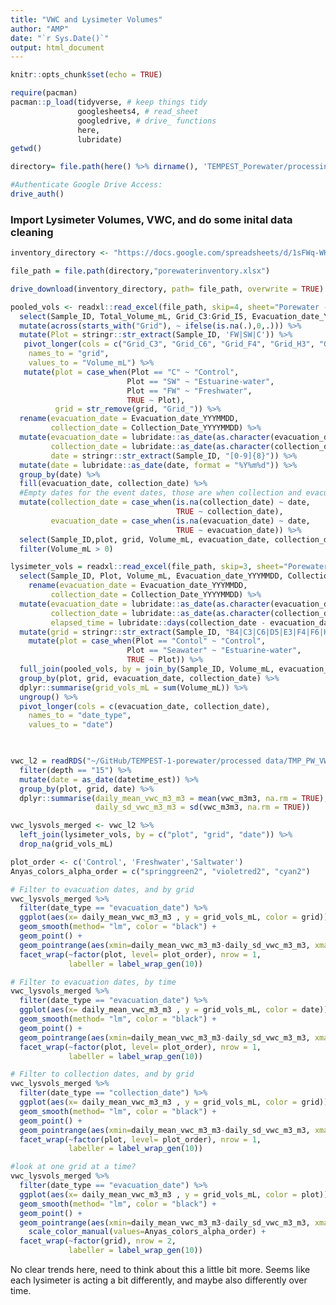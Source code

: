 ```yaml
---
title: "VWC and Lysimeter Volumes"
author: "AMP"
date: "`r Sys.Date()`"
output: html_document
---
```


```r
knitr::opts_chunk$set(echo = TRUE)

require(pacman)
pacman::p_load(tidyverse, # keep things tidy
               googlesheets4, # read_sheet 
               googledrive, # drive_ functions
               here,
               lubridate) 
getwd()

directory= file.path(here() %>% dirname(), 'TEMPEST_Porewater/processing_scripts/VWC_LysimeterVol_Comparison')

#Authenticate Google Drive Access:
drive_auth()

```

### Import Lysimeter Volumes, VWC, and do some inital data cleaning

```r
inventory_directory <- "https://docs.google.com/spreadsheets/d/1sFWq-WKhemPzbOFInqhCu_Lx0lsO6a_Z/edit#gid=496164093"

file_path = file.path(directory,"porewaterinventory.xlsx")

drive_download(inventory_directory, path= file_path, overwrite = TRUE)

pooled_vols <- readxl::read_excel(file_path, skip=4, sheet="Porewater - Pooled") %>%
  select(Sample_ID, Total_Volume_mL, Grid_C3:Grid_I5, Evacuation_date_YYYMMDD, Collection_Date_YYYYMMDD) %>%
  mutate(across(starts_with("Grid"), ~ ifelse(is.na(.),0,.))) %>%
  mutate(Plot = stringr::str_extract(Sample_ID, 'FW|SW|C')) %>%
   pivot_longer(cols = c("Grid_C3", "Grid_C6", "Grid_F4", "Grid_H3", "Grid_H6", "Grid_B4", "Grid_D5", "Grid_E3", "Grid_F6", "Grid_I5"),
    names_to = "grid",
    values_to = "Volume_mL") %>%
   mutate(plot = case_when(Plot == "C" ~ "Control",
                          Plot == "SW" ~ "Estuarine-water",
                          Plot == "FW" ~ "Freshwater",
                          TRUE ~ Plot),
          grid = str_remove(grid, "Grid_")) %>%
  rename(evacuation_date = Evacuation_date_YYYMMDD,
         collection_date = Collection_Date_YYYYMMDD) %>%
  mutate(evacuation_date = lubridate::as_date(as.character(evacuation_date), format = "%Y%m%d"),
         collection_date = lubridate::as_date(as.character(collection_date), format = "%Y%m%d"),
         date = stringr::str_extract(Sample_ID, "[0-9]{8}")) %>%
  mutate(date = lubridate::as_date(date, format = "%Y%m%d")) %>%
  group_by(date) %>%
  fill(evacuation_date, collection_date) %>%
  #Empty dates for the event dates, those are when collection and evacuation are usually the same date: 
  mutate(collection_date = case_when(is.na(collection_date) ~ date,
                                     TRUE ~ collection_date),
         evacuation_date = case_when(is.na(evacuation_date) ~ date,
                                     TRUE ~ evacuation_date)) %>%
  select(Sample_ID,plot, grid, Volume_mL, evacuation_date, collection_date) %>%
  filter(Volume_mL > 0)

lysimeter_vols = readxl::read_excel(file_path, skip=3, sheet="Porewater - Individual") %>%
  select(Sample_ID, Plot, Volume_mL, Evacuation_date_YYYMMDD, Collection_Date_YYYYMMDD, Collection_Start_Time_24hrs, Collection_End_Time_24hrs, EST_EDT) %>%
    rename(evacuation_date = Evacuation_date_YYYMMDD,
         collection_date = Collection_Date_YYYYMMDD) %>%
  mutate(evacuation_date = lubridate::as_date(as.character(evacuation_date), format = "%Y%m%d"),
         collection_date = lubridate::as_date(as.character(collection_date), format = "%Y%m%d"),
         elapsed_time = lubridate::days(collection_date - evacuation_date)) %>%
  mutate(grid = stringr::str_extract(Sample_ID, "B4|C3|C6|D5|E3|F4|F6|H3|H6|I5")) %>%
    mutate(plot = case_when(Plot == "Contol" ~ "Control",
                          Plot == "Seawater" ~ "Estuarine-water",
                          TRUE ~ Plot)) %>%
  full_join(pooled_vols, by = join_by(Sample_ID, Volume_mL, evacuation_date, collection_date, grid, plot)) %>%
  group_by(plot, grid, evacuation_date, collection_date) %>%
  dplyr::summarise(grid_vols_mL = sum(Volume_mL)) %>%
  ungroup() %>%
  pivot_longer(cols = c(evacuation_date, collection_date),
    names_to = "date_type",
    values_to = "date")


  
vwc_l2 = readRDS("~/GitHub/TEMPEST-1-porewater/processed data/TMP_PW_VWC_2022-2023_L2.rds") %>%
  filter(depth == "15") %>%
  mutate(date = as_date(datetime_est)) %>%
  group_by(plot, grid, date) %>%
  dplyr::summarise(daily_mean_vwc_m3_m3 = mean(vwc_m3m3, na.rm = TRUE),
                   daily_sd_vwc_m3_m3 = sd(vwc_m3m3, na.rm = TRUE))
```

```r

vwc_lysvols_merged <- vwc_l2 %>%
  left_join(lysimeter_vols, by = c("plot", "grid", "date")) %>%
  drop_na(grid_vols_mL)
```

```r
plot_order <- c('Control', 'Freshwater','Saltwater')
Anyas_colors_alpha_order = c("springgreen2", "violetred2", "cyan2")

# Filter to evacuation dates, and by grid 
vwc_lysvols_merged %>%
  filter(date_type == "evacuation_date") %>%
  ggplot(aes(x= daily_mean_vwc_m3_m3 , y = grid_vols_mL, color = grid)) +
  geom_smooth(method= "lm", color = "black") +
  geom_point() +
  geom_pointrange(aes(xmin=daily_mean_vwc_m3_m3-daily_sd_vwc_m3_m3, xmax=daily_mean_vwc_m3_m3+daily_sd_vwc_m3_m3)) +
  facet_wrap(~factor(plot, level= plot_order), nrow = 1,
             labeller = label_wrap_gen(10))

# Filter to evacuation dates, by time
vwc_lysvols_merged %>%
  filter(date_type == "evacuation_date") %>%
  ggplot(aes(x= daily_mean_vwc_m3_m3 , y = grid_vols_mL, color = date)) +
  geom_smooth(method= "lm", color = "black") +
  geom_point() +
  geom_pointrange(aes(xmin=daily_mean_vwc_m3_m3-daily_sd_vwc_m3_m3, xmax=daily_mean_vwc_m3_m3+daily_sd_vwc_m3_m3)) +
  facet_wrap(~factor(plot, level= plot_order), nrow = 1,
             labeller = label_wrap_gen(10))

# Filter to collection dates, and by grid 
vwc_lysvols_merged %>%
  filter(date_type == "collection_date") %>%
  ggplot(aes(x= daily_mean_vwc_m3_m3 , y = grid_vols_mL, color = grid)) +
  geom_smooth(method= "lm", color = "black") +
  geom_point() +
  geom_pointrange(aes(xmin=daily_mean_vwc_m3_m3-daily_sd_vwc_m3_m3, xmax=daily_mean_vwc_m3_m3+daily_sd_vwc_m3_m3)) +
  facet_wrap(~factor(plot, level= plot_order), nrow = 1,
             labeller = label_wrap_gen(10))

#look at one grid at a time? 
vwc_lysvols_merged %>%
  filter(date_type == "evacuation_date") %>%
  ggplot(aes(x= daily_mean_vwc_m3_m3 , y = grid_vols_mL, color = plot)) +
  geom_smooth(method= "lm", color = "black") +
  geom_point() +
  geom_pointrange(aes(xmin=daily_mean_vwc_m3_m3-daily_sd_vwc_m3_m3, xmax=daily_mean_vwc_m3_m3+daily_sd_vwc_m3_m3)) +
    scale_color_manual(values=Anyas_colors_alpha_order) +
  facet_wrap(~factor(grid), nrow = 2,
             labeller = label_wrap_gen(10))
```
No clear trends here, need to think about this a little bit more. Seems like each lysimeter is acting a bit differently, and maybe also differently over time. 
